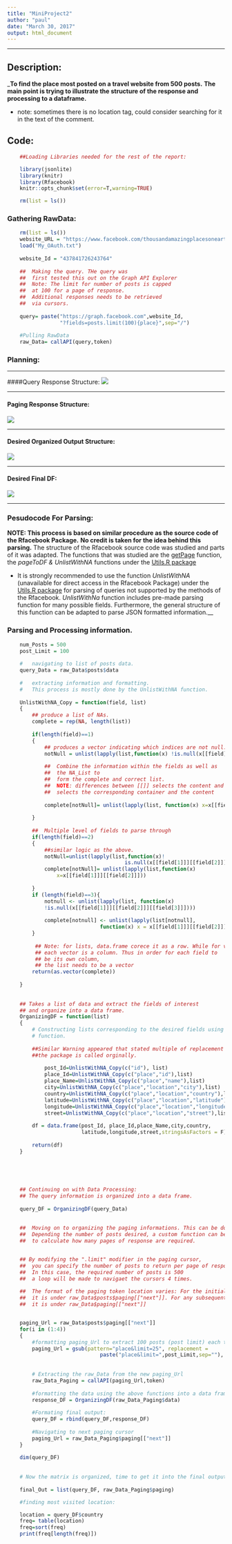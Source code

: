 ```yaml
---
title: "MiniProject2"
author: "paul"
date: "March 30, 2017"
output: html_document
---
```

***** 


## Description:
___To find the place most posted on a travel website from 500 posts.__ 
__The main point is trying to illustrate the structure of the response and processing to a dataframe. __

*   note: sometimes there is no location tag, could consider searching for
    it in the text of the comment.


## Code:
```r
    ##Loading Libraries needed for the rest of the report:

    library(jsonlite)
    library(knitr)
    library(Rfacebook)
    knitr::opts_chunk$set(error=T,warning=TRUE)

    rm(list = ls())
```



### Gathering RawData:
```r

    rm(list = ls())
    website_URL = "https://www.facebook.com/thousandamazingplacesonearth/"
    load("My_OAuth.txt")
    
    website_Id = "437841726243764"
    
    ##  Making the query. THe query was
    ##  first tested this out on the Graph API Explorer
    ##  Note: The limit for number of posts is capped 
    ##  at 100 for a page of response.
    ##  Additional responses needs to be retrieved
    ##  via cursors.
    
    query= paste("https://graph.facebook.com",website_Id, 
                 "?fields=posts.limit(100){place}",sep="/")
    
    #Pulling RawData
    raw_Data= callAPI(query,token)

```


### Planning:

*****

####Query Response Structure:
![](Pictures/MiniProject2_QueryResponseStructure.jpg)

*****


#### Paging Response Structure:
![](Pictures/MiniProject2_PagingDataStructure.jpg)

*****


#### Desired Organized Output Structure:
![](Pictures/MiniProject2_DesiredOutput.jpg)

*****

#### Desired Final DF:
![](Pictures/MiniProject2_DesiredDataFrameStructure.jpg)

*****

### Pesudocode For Parsing: 
__NOTE: This process is based on similar procedure as the source code of the Rfacebook Package.__
__No credit is taken for the idea behind this parsing.__
The structure of the Rfacebook source code was studied and parts of it was adapted. 
The functions that was studied are the [getPage](https://github.com/pablobarbera/Rfacebook/blob/master/Rfacebook/R/getPage.R) function,
the _pageToDF & UnlistWithNA_ functions under the  [Utils.R package](https://github.com/pablobarbera/Rfacebook/blob/master/Rfacebook/R/utils.R)

*   It is strongly recommended to use the function _UnlistWithNA_
    (unavailable for direct access in the Rfacebook Package) 
    under the [Utils.R package](https://github.com/pablobarbera/Rfacebook/blob/master/Rfacebook/R/utils.R) for parsing of queries not
    supported by the methods of the Rfacebook. _UnlistWithNa_ function includes 
    pre-made parsing function for many possible fields. 
    Furthermore, the general structure of this function can be adapted
    to parse JSON formatted information.__


### Parsing and Processing information.


```r
    num_Posts = 500
    post_Limit = 100
    
    #   navigating to list of posts data.
    query_Data = raw_Data$posts$data
    
    #   extracting information and formatting. 
    #   This process is mostly done by the UnlistWithNA function. 
    
    UnlistWithNA_Copy = function(field, list)
    {
        ## produce a list of NAs. 
        complete = rep(NA, length(list))
        
        if(length(field)==1)
        {
            ## produces a vector indicating which indices are not null. 
            notNull = unlist(lapply(list,function(x) !is.null(x[[field]])))
            
            ##  Combine the information within the fields as well as
            ##  the NA_List to 
            ##  form the complete and correct list.
            ##  NOTE: differences between [[]] selects the content and [] 
            ##  selects the corresponding container and the content
            
            complete[notNull]= unlist(lapply(list, function(x) x=x[[field]]))
            
        }
        
        ##  Multiple level of fields to parse through
        if(length(field)==2)
        {
            ##similar logic as the above.
            notNull=unlist(lapply(list,function(x)!
                                      is.null(x[[field[1]]][[field[2]]])))
            complete[notNull]= unlist(lapply(list,function(x)
                x=x[[field[1]]][[field[2]]]))
            
        }
        if (length(field)==3){
		    notnull <- unlist(lapply(list, function(x) 
		    !is.null(x[[field[1]]][[field[2]]][[field[3]]])))
		
		    complete[notnull] <- unlist(lapply(list[notnull], 
		                      function(x) x = x[[field[1]]][[field[2]]][[field[3]]] ))
        }
        
         ## Note: for lists, data.frame corece it as a row. While for vectors,
         ## each vector is a column. Thus in order for each field to 
         ## be its own column, 
         ## the list needs to be a vector
        return(as.vector(complete))
        
    }
    
    
    ## Takes a list of data and extract the fields of interest 
    ## and organize into a data frame.
    OrganizingDF = function(list)
    {
        # Constructing lists corresponding to the desired fields using the above
        # function.
    
        ##Similar Warning appeared that stated multiple of replacement length when
        ##the package is called orginally.
        
            post_Id=UnlistWithNA_Copy(c("id"), list)
            place_Id=UnlistWithNA_Copy(c("place","id"),list)
            place_Name=UnlistWithNA_Copy(c("place","name"),list)
            city=UnlistWithNA_Copy(c("place","location","city"),list)
            country=UnlistWithNA_Copy(c("place","location","country"),list)
            latitude=UnlistWithNA_Copy(c("place","location","latitude"),list)
            longitude=UnlistWithNA_Copy(c("place","location","longitude"),list)
            street=UnlistWithNA_Copy(c("place","location","street"),list)
            
        df = data.frame(post_Id, place_Id,place_Name,city,country,
                        latitude,longitude,street,stringsAsFactors = F)
        
        return(df)
    }
    
    
    
   
```

```r
    ## Continuing on with Data Processing: 
    ## The query information is organized into a data frame.
    
    query_DF = OrganizingDF(query_Data)
   
    
    ##  Moving on to organizing the paging informations. This can be done in a loop. 
    ##  Depending the number of posts desired, a custom function can be made 
    ##  to calculate how many pages of response are required.


    ## By modifying the ".limit" modifier in the paging cursor, 
    ##  you can specify the number of posts to return per page of response. 
    ##  In this case, the required number of posts is 500
    ##  a loop will be made to navigaet the cursors 4 times.
    
    ##  The format of the paging token location varies: For the initial query,
    ##  it is under raw_Data$posts$paging[["next"]]. For any subsequent navigations, 
    ##  it is under raw_Data$paging[["next"]]


    paging_Url = raw_Data$posts$paging[["next"]]
    for(i in (1:4))
    {
        #formatting paging_Url to extract 100 posts (post limit) each time
        paging_Url = gsub(pattern="place&limit=25", replacement = 
                              paste("place&limit=",post_Limit,sep=""), x=paging_Url)
        
        
        # Extracting the raw_Data from the new paging_Url
        raw_Data_Paging = callAPI(paging_Url,token)
        
        #formatting the data using the above functions into a data frame.
        response_DF = OrganizingDF(raw_Data_Paging$data)
        
        #Formating final output:
        query_DF = rbind(query_DF,response_DF)
        
        #Navigating to next paging cursor
        paging_Url = raw_Data_Paging$paging[["next"]]
    }
    
    dim(query_DF)
    
    
    # Now the matrix is organized, time to get it into the final output format.
    
    final_Out = list(query_DF, raw_Data_Paging$paging)
```
  

```r

    #finding most visited location:

    location = query_DF$country
    freq= table(location)
    freq=sort(freq)
    print(freq[length(freq)])

```

    